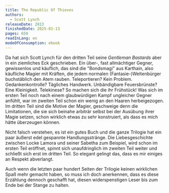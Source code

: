 ```yaml
---
title: The Republic Of Thieves
authors:
  - Scott Lynch
releaseDate: 2013
finishedDate: 2025-01-13
pages: 650
readInLang: en
modeOfConsumption: ebook
---
```


Da hat sich Scott Lynch für den dritten Teil seine _Gentleman Bastards_ aber in ein ziemliches Eck geschrieben. Ein über-, fast allmächtiger Gegner, gewissenlos und käuflich, das sind die "Bondsmagi" aus Karthain, also käufliche Magier mit Kräften, die jedem normalen (Fantasie-)Weltenbürger buchstäblich den Atem rauben. Teleportieren? Kein Problem. Gedankenkontrolle? Tägliches Handwerk. Unbändigbare Feuersbrünste? Eine Kleinigkeit. Telekinese? So machen sich die ihr Frühstück! Was sich im ersten Teil noch nach einem glaubwürdigen Kampf ungleicher Gegner anfühlt, war im zweiten Teil schon ein wenig an den Haaren herbeigezogen. Im dritten Teil sind die Motive der Magier, geschweige denn die Limitationen, die sie sich beinahe arbiträr selbst bei der Ausübung ihrer Magie setzen, schon wirklich etwas zu sehr konstruiert, als dass es mich hätte überzeugen können.

Nicht falsch verstehen, es ist ein gutes Buch und die ganze Trilogie hat ein paar äußerst edel gespannte Handlungsstränge. Die Liebesgeschichte zwischen Locke Lamora und seiner Sabetha zum Beispiel, wird schon im ersten Teil eröffnet, spinnt sich unaufdringlich im zweiten Teil weiter und schließt sich erst im dritten Teil. So elegant gelingt das, dass es mir einiges an Respekt abverlangt.

Auch wenn die letzten paar hundert Seiten der Trilogie keinen wirklichen Spaß mehr gemacht haben, so muss ich doch anerkennen, dass es diese Erzählung dennoch geschafft hat, diesen widerspenstigen Leser bis zum Ende bei der Stange zu halten.
